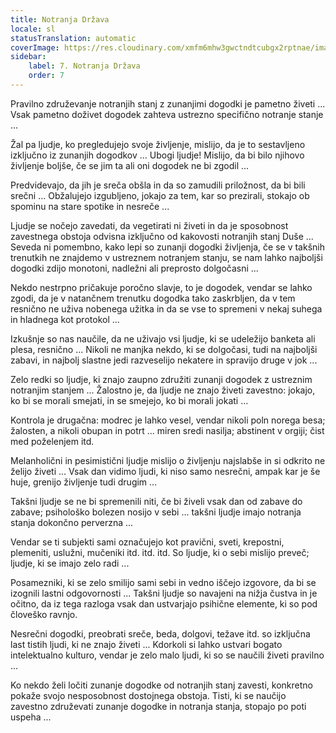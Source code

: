 ```yaml
---
title: Notranja Država
locale: sl
statusTranslation: automatic
coverImage: https://res.cloudinary.com/xmfm6mhw3gwctndtcubgx2rptnae/image/upload/v1740468922/small_cover_tratado_de_psicologia_revolucionaria_a4c0dca4e0.webp
sidebar:
    label: 7. Notranja Država
    order: 7
---
```

Pravilno združevanje notranjih stanj z zunanjimi dogodki je pametno živeti ... Vsak pametno doživet dogodek zahteva ustrezno specifično notranje stanje ...

Žal pa ljudje, ko pregledujejo svoje življenje, mislijo, da je to sestavljeno izključno iz zunanjih dogodkov ... Ubogi ljudje! Mislijo, da bi bilo njihovo življenje boljše, če se jim ta ali oni dogodek ne bi zgodil ...

Predvidevajo, da jih je sreča obšla in da so zamudili priložnost, da bi bili srečni ... Obžalujejo izgubljeno, jokajo za tem, kar so prezirali, stokajo ob spominu na stare spotike in nesreče ...

Ljudje se nočejo zavedati, da vegetirati ni živeti in da je sposobnost zavestnega obstoja odvisna izključno od kakovosti notranjih stanj Duše ... Seveda ni pomembno, kako lepi so zunanji dogodki življenja, če se v takšnih trenutkih ne znajdemo v ustreznem notranjem stanju, se nam lahko najboljši dogodki zdijo monotoni, nadležni ali preprosto dolgočasni ...

Nekdo nestrpno pričakuje poročno slavje, to je dogodek, vendar se lahko zgodi, da je v natančnem trenutku dogodka tako zaskrbljen, da v tem resnično ne uživa nobenega užitka in da se vse to spremeni v nekaj suhega in hladnega kot protokol ...

Izkušnje so nas naučile, da ne uživajo vsi ljudje, ki se udeležijo banketa ali plesa, resnično ... Nikoli ne manjka nekdo, ki se dolgočasi, tudi na najboljši zabavi, in najbolj slastne jedi razveselijo nekatere in spravijo druge v jok ...

Zelo redki so ljudje, ki znajo zaupno združiti zunanji dogodek z ustreznim notranjim stanjem ... Žalostno je, da ljudje ne znajo živeti zavestno: jokajo, ko bi se morali smejati, in se smejejo, ko bi morali jokati ...

Kontrola je drugačna: modrec je lahko vesel, vendar nikoli poln norega besa; žalosten, a nikoli obupan in potrt ... miren sredi nasilja; abstinent v orgiji; čist med poželenjem itd.

Melanholični in pesimistični ljudje mislijo o življenju najslabše in si odkrito ne želijo živeti ... Vsak dan vidimo ljudi, ki niso samo nesrečni, ampak kar je še huje, grenijo življenje tudi drugim ...

Takšni ljudje se ne bi spremenili niti, če bi živeli vsak dan od zabave do zabave; psihološko bolezen nosijo v sebi ... takšni ljudje imajo notranja stanja dokončno perverzna ...

Vendar se ti subjekti sami označujejo kot pravični, sveti, krepostni, plemeniti, uslužni, mučeniki itd. itd. itd. So ljudje, ki o sebi mislijo preveč; ljudje, ki se imajo zelo radi ...

Posamezniki, ki se zelo smilijo sami sebi in vedno iščejo izgovore, da bi se izognili lastni odgovornosti ... Takšni ljudje so navajeni na nižja čustva in je očitno, da iz tega razloga vsak dan ustvarjajo psihične elemente, ki so pod človeško ravnjo.

Nesrečni dogodki, preobrati sreče, beda, dolgovi, težave itd. so izključna last tistih ljudi, ki ne znajo živeti ... Kdorkoli si lahko ustvari bogato intelektualno kulturo, vendar je zelo malo ljudi, ki so se naučili živeti pravilno ...

Ko nekdo želi ločiti zunanje dogodke od notranjih stanj zavesti, konkretno pokaže svojo nesposobnost dostojnega obstoja. Tisti, ki se naučijo zavestno združevati zunanje dogodke in notranja stanja, stopajo po poti uspeha ...

